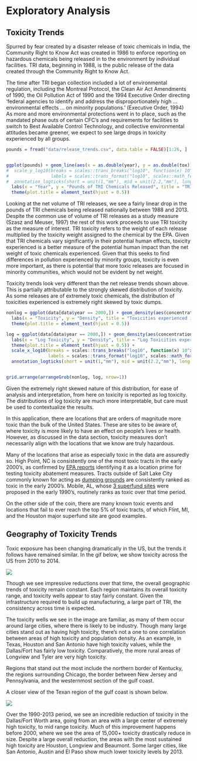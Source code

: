 # Exploratory Analysis {#trends}

## Toxicity Trends

Spurred by fear created by a disaster release of toxic chemicals in India, the Community Right to Know Act was created in 1986 to enforce reporting on hazardous chemicals being released in to the environment by individual facilities. TRI data, beginning in 1988, is the public release of the data created through the Community Right to Know Act.

The time after TRI began collection included a lot of environmental regulation, including the Montreal Protocol, the Clean Air Act Amendments of 1990, the Oil Pollution Act of 1990 and the 1994 Executive Order directing 'federal agencies to identify and address the disproportionately high ... environmental effects ... on minority populations.' (Executive Order, 1994) As more and more environmental protections went in to place, such as the mandated phase outs of certain CFC's and requirements for facilities to switch to Best Available Control Technology, and collective environmental attitudes became greener, we expect to see large drops in toxicity experienced by all groups. 


```r
pounds = fread("data/release_trends.csv", data.table = FALSE)[1:26, ]


ggplot(pounds) + geom_line(aes(x = as.double(year), y = as.double(tox))) + 
#  scale_y_log10(breaks = scales::trans_breaks("log10", function(x) 10^x),
#                labels = scales::trans_format("log10", scales::math_format(10^.x))) +
#  annotation_logticks(short = unit(1,"mm"), mid = unit(2.2,"mm"), long = unit(3.5,"mm"), sides = "l", color = "gray65") +
  labs(x = "Year", y = "Pounds of TRI Chemicals Released", title = "TRI releases by weight over time") +
  theme(plot.title = element_text(hjust = 0.5))
```

Looking at the net volume of TRI releases, we see a fairly linear drop in the pounds of TRI chemicals being released nationally between 1988 and 2013. Despite the common use of volume of TRI releases as a study measure (Szasz and Meuser, 1997) the rest of this work proceeds to use TRI toxicity as the measure of interest. TRI toxicity refers to the weight of each release multiplied by the toxicity weight assigned to the chemical by the EPA. Given that TRI chemicals vary significantly in their potential human effects, toxicity experienced is a better measure of the potential human impact than the net weight of toxic chemicals experienced. Given that this seeks to find differences in pollution experienced by minority groups, toxicity is even more important, as there is potential that more toxic releases are focused in minority communities, which would not be evident by net weight.

Toxicity trends look very different than the net release trends shown above. This is partially attributable to the strongly skewed distribution of toxicity. As some releases are of extremely toxic chemicals, the distribution of toxicities experienced is extremely right skewed by toxic dumps. 

```r
nonlog = ggplot(data[data$year == 2000,]) + geom_density(aes(concentration, weight = pop/sum(pop)), fill = "pink", color = "pink", alpha = 0.7) +
  labs(x = "Toxicity", y = "Density", title = "Toxicities experienced in 2000") +
  theme(plot.title = element_text(hjust = 0.5))

log = ggplot(data[data$year == 2000,]) + geom_density(aes(concentration, weight = pop/sum(pop)), fill = "pink", color = "pink", alpha = 0.6) +
  labs(x = "Log Toxicity", y = "Density", title = "Log Toxicities experienced in 2000") +
  theme(plot.title = element_text(hjust = 0.5)) + 
  scale_x_log10(breaks = scales::trans_breaks("log10", function(x) 10^x),
                labels = scales::trans_format("log10", scales::math_format(10^.x))) +
  annotation_logticks(short = unit(1,"mm"), mid = unit(2.2,"mm"), long = unit(3.5,"mm"), sides = "b", color = "gray65")


grid.arrange(arrangeGrob(nonlog, log, nrow=1))
```

Given the extremely right skewed nature of this distribution, for ease of analysis and interpretation, from here on toxicity is reported as log toxicity. The distributions of log toxicity are much more interpretable, but care must be used to contextualize the results. 

In this application, there are locations that are orders of magnitude more toxic than the bulk of the United States. These are sites to be aware of, where toxicity is more likely to have an effect on people's lives or health. However, as discussed in the data section, toxicity measures don't necessarily align with the locations that we know are truly hazardous. 

Many of the locations that arise as especially toxic in the data are assuredly so. High Point, NC is consistently one of the most toxic tracts in the early 2000's, as confirmed by [EPA reports](https://cfpub.epa.gov/si/si_public_record_Report.cfm?dirEntryID=45198) identifying it as a location prime for testing toxicity abatement measures. Tracts outside of Salt Lake City commonly known for acting as [dumping grounds](http://www.nytimes.com/2002/10/20/us/utah-county-s-toxic-tradition-is-under-threat.html) are consistently ranked as toxic in the early 2000's. Mobile, AL, whose [3 superfund sites](https://19january2017snapshot.epa.gov/enforcement/case-summary-epa-funded-sites-and-communities-chemtura-bankruptcy-settlements_.html#stauffer) were proposed in the early 1990's, routinely ranks as toxic over that time period. 

On the other side of the coin, there are many known toxic events and locations that fail to ever reach the top 5% of toxic tracts, of which Flint, MI, and the Houston major superfund site are good examples.

## Geography of Toxicity Trends

Toxic exposure has been changing dramatically in the US, but the trends it follows have remained similar. In the gif below, we show toxicity across the US from 2010 to 2014. 

![](https://raw.githubusercontent.com/DukeStatSci/thesis-sp18-driscoll-envjustice/master/index/figure/usa.gif)

Though we see impressive reductions over that time, the overall geographic trends of toxicity remain constant. Each region maintains its overall toxicity range, and toxicity wells appear to stay fairly constant. Given the infrastructure required to build up manufacturing, a large part of TRI, the consistency across time is expected. 

The toxicity wells we see in the image are familiar, as many of them occur around large cities, where there is likely to be industry. Though many large cities stand out as having high toxicity, there's not a one to one correlation between areas of high toxicity and population density. As an example, in Texas, Houston and San Antonio have high toxicity values, while the Dallas/Fort has fairly low toxicity. Comparatively, the more rural areas of Longview and Tyler are very high toxicity. 

Regions that stand out the most include the northern border of Kentucky, the regions surrounding Chicago, the border between New Jersey and Pennsylvania, and the westernmost section of the gulf coast.

A closer view of the Texan region of the gulf coast is shown below. 

![](https://raw.githubusercontent.com/DukeStatSci/thesis-sp18-driscoll-envjustice/master/index/figure/texas.gif)

Over the 1990-2013 period, we see an incredible reduction of toxicity in the Dallas/Fort Worth area, going from an area with a large center of extremely high toxicity, to mid range toxicity. Much of this improvement happens before 2000, where we see the area of 15,000+ toxicity drastically reduce in size. Despite a large overall reduction, the areas with the most sustained high toxicity are Houston, Longview and Beaumont. Some larger cities, like San Antonio, Austin and El Paso show much lower toxicity levels by 2013.
